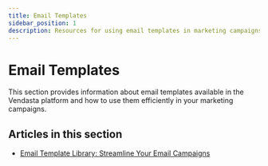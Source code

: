 ```yaml
---
title: Email Templates
sidebar_position: 1
description: Resources for using email templates in marketing campaigns
---
```


# Email Templates

This section provides information about email templates available in the Vendasta platform and how to use them efficiently in your marketing campaigns.

## Articles in this section

- [Email Template Library: Streamline Your Email Campaigns](/marketing/email-templates/email-template-library)